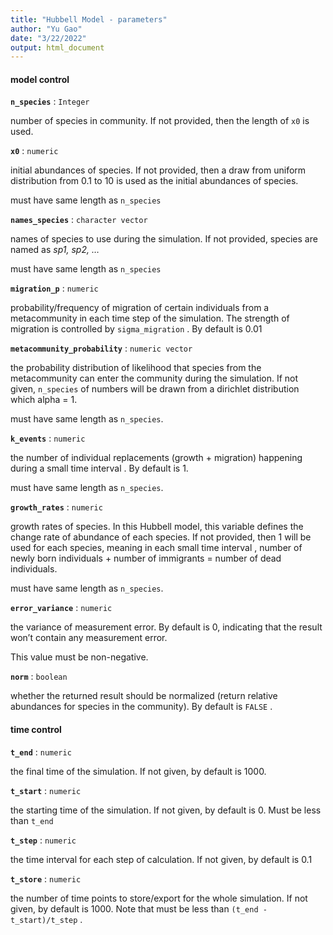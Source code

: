 ```yaml
---
title: "Hubbell Model - parameters"
author: "Yu Gao"
date: "3/22/2022"
output: html_document
---
```


#### model control


**`n_species`** : `Integer`

number of species in community. If not provided, then the length of `x0` is used.


**`x0`** : `numeric`

initial abundances of species. If not provided, then a draw from uniform distribution from 0.1 to 10 is used as the initial abundances of species.

must have same length as `n_species`


**`names_species`** : `character vector`

names of species to use during the simulation. If not provided, species are named as *sp1, sp2, ...*

must have same length as `n_species`


**`migration_p`** : `numeric`

probability/frequency of migration of certain individuals from a metacommunity in each time step of the simulation. The strength of migration is controlled by `sigma_migration` . By default is 0.01


**`metacommunity_probability`** : `numeric vector`

the probability distribution of likelihood that species from the metacommunity can enter the community during the simulation. If not given, `n_species` of numbers will be drawn from a dirichlet distribution which alpha = 1.

must have same length as `n_species`.


**`k_events`** : `numeric`

the number of individual replacements (growth + migration) happening during a small time interval \tau. By default is 1. 

must have same length as `n_species`.


**`growth_rates`** : `numeric`

growth rates of species. In this Hubbell model, this variable defines the change rate of abundance of each species. If not provided, then 1 will be used for each species, meaning in each small time interval \tau,  number of newly born individuals + number of immigrants = number of dead individuals.

must have same length as `n_species`.


**`error_variance`** : `numeric`

the variance of measurement error. By default is 0, indicating that the result won't contain any measurement error.

This value must be non-negative.

**`norm`** : `boolean`

whether the returned result should be normalized (return relative abundances for species in the community). By default is `FALSE` .



#### time control

**`t_end`** : `numeric`

the final time of the simulation. If not given, by default is 1000.

**`t_start`** : `numeric`

the starting time of the simulation. If not given, by default is 0. Must be less than `t_end`

**`t_step`** : `numeric`

the time interval for each step of calculation. If not given, by default is 0.1

**`t_store`** : `numeric`

the number of time points to store/export for the whole simulation. If not given, by default is 1000. Note that must be less than `(t_end - t_start)/t_step` .
